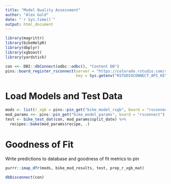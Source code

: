 ```yaml
---
title: "Model Quality Assessment"
author: "Alex Gold"
date: "`r Sys.time()`"
output: html_document
---
```


```r
library(magrittr)
library(bikeHelpR)
library(dbplyr)
library(xgboost)
library(yardstick)
```


```r
con <<- DBI::dbConnect(odbc::odbc(), "Content DB")
pins::board_register_rsconnect(server = "https://colorado.rstudio.com/rsc",
                               key = Sys.getenv("RSTUDIOCONNECT_API_KEY"))
```

# Load Models and Test Data
```r
mods <- list(r_xgb = pins::pin_get("bike_model_rxgb", board = "rsconnect"))
mod_params <<- pins::pin_get("bike_model_params", board = "rsconnect")
test <- bike_test_dat(con, mod_params$split_date) %>%
  recipes::bake(mod_params$recipe, .) 
```

# Goodness of Fit
Write predictions to database and goodness of fit metrics to pin
```r
purrr::imap_dfr(mods, bike_mod_results, test, prep_r_xgb_mat)
```

```r
dbDisconnect(con)
```
